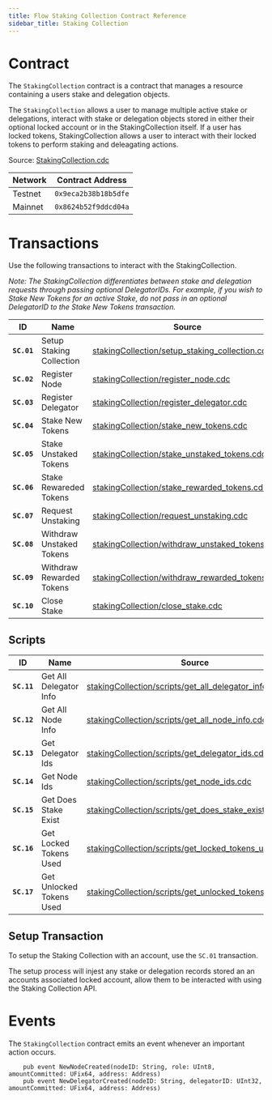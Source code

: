 ```yaml
---
title: Flow Staking Collection Contract Reference
sidebar_title: Staking Collection
---
```


# Contract

The `StakingCollection` contract is a contract that manages a resource containing a users stake and delegation objects.

The `StakingCollection` allows a user to manage multiple active stake or delegations, interact with stake or delegation objects
stored in either their optional locked account or in the StakingCollection itself. If a user has locked tokens, StakingCollection
allows a user to interact with their locked tokens to perform staking and deleagating actions.

Source: [StakingCollection.cdc](https://github.com/onflow/flow-core-contracts/blob/master/contracts/StakingCollection.cdc)

| Network | Contract Address     |
|---------|----------------------|
| Testnet | `0x9eca2b38b18b5dfe` | TODO: UPDATE TO ACTUAL ADDRESS
| Mainnet | `0x8624b52f9ddcd04a` | TODO: UPDATE TO ACTUAL ADDRESS

# Transactions

Use the following transactions to interact with the StakingCollection.

_Note: The StakingCollection differentiates between stake and delegation requests through
passing optional DelegatorIDs. For example, if you wish to Stake New Tokens for an active Stake,
do not pass in an optional DelegatorID to the Stake New Tokens transaction._

| ID        | Name                                   | Source |
|-----------|----------------------------------------|--------|
|**`SC.01`**| Setup Staking Collection               | [stakingCollection/setup_staking_collection.cdc](https://github.com/onflow/flow-core-contracts/blob/master/transactions/stakingCollection/setup_staking_collection.cdc) |
|**`SC.02`**| Register Node                          | [stakingCollection/register_node.cdc](https://github.com/onflow/flow-core-contracts/blob/master/transactions/stakingCollection/register_node.cdc) |
|**`SC.03`**| Register Delegator                     | [stakingCollection/register_delegator.cdc](https://github.com/onflow/flow-core-contracts/blob/master/transactions/stakingCollection/register_delegator.cdc) |
|**`SC.04`**| Stake New Tokens                       | [stakingCollection/stake_new_tokens.cdc](https://github.com/onflow/flow-core-contracts/blob/master/transactions/stakingCollection/stake_new_tokens.cdc) |
|**`SC.05`**| Stake Unstaked Tokens                  | [stakingCollection/stake_unstaked_tokens.cdc](https://github.com/onflow/flow-core-contracts/blob/master/transactions/stakingCollection/stake_unstaked_tokens.cdc) |
|**`SC.06`**| Stake Rewareded Tokens                 | [stakingCollection/stake_rewarded_tokens.cdc](https://github.com/onflow/flow-core-contracts/blob/master/transactions/stakingCollection/stake_rewarded_tokens.cdc) |
|**`SC.07`**| Request Unstaking                      | [stakingCollection/request_unstaking.cdc](https://github.com/onflow/flow-core-contracts/blob/master/transactions/stakingCollection/request_unstaking.cdc) |
|**`SC.08`**| Withdraw Unstaked Tokens               | [stakingCollection/withdraw_unstaked_tokens.cdc](https://github.com/onflow/flow-core-contracts/blob/master/transactions/stakingCollection/withdraw_unstaked_tokens.cdc) |
|**`SC.09`**| Withdraw Rewarded Tokens               | [stakingCollection/withdraw_rewarded_tokens.cdc](https://github.com/onflow/flow-core-contracts/blob/master/transactions/stakingCollection/withdraw_rewarded_tokens.cdc) |
|**`SC.10`**| Close Stake                            | [stakingCollection/close_stake.cdc](https://github.com/onflow/flow-core-contracts/blob/master/transactions/stakingCollection/close_stake.cdc) |

## Scripts

| ID        | Name                                   | Source |
|-----------|----------------------------------------|--------|
|**`SC.11`**| Get All Delegator Info                 | [stakingCollection/scripts/get_all_delegator_info.cdc](https://github.com/onflow/flow-core-contracts/blob/master/transactions/stakingCollection/scripts/get_all_delegator_info.cdc) |
|**`SC.12`**| Get All Node Info                      | [stakingCollection/scripts/get_all_node_info.cdc](https://github.com/onflow/flow-core-contracts/blob/master/transactions/stakingCollection/scripts/get_all_node_info.cdc) |
|**`SC.13`**| Get Delegator Ids                      | [stakingCollection/scripts/get_delegator_ids.cdc](https://github.com/onflow/flow-core-contracts/blob/master/transactions/stakingCollection/scripts/get_delegator_ids.cdc) |
|**`SC.14`**| Get Node Ids                           | [stakingCollection/scripts/get_node_ids.cdc](https://github.com/onflow/flow-core-contracts/blob/master/transactions/stakingCollection/scripts/get_node_ids.cdc) |
|**`SC.15`**| Get Does Stake Exist                   | [stakingCollection/scripts/get_does_stake_exist.cdc](https://github.com/onflow/flow-core-contracts/blob/master/transactions/stakingCollection/scripts/get_does_stake_exist.cdc) |
|**`SC.16`**| Get Locked Tokens Used                 | [stakingCollection/scripts/get_locked_tokens_used.cdc](https://github.com/onflow/flow-core-contracts/blob/master/transactions/stakingCollection/scripts/get_locked_tokens_used.cdc) |
|**`SC.17`**| Get Unlocked Tokens Used               | [stakingCollection/scripts/get_unlocked_tokens_used.cdc](https://github.com/onflow/flow-core-contracts/blob/master/transactions/stakingCollection/scripts/get_unlocked_tokens_used.cdc) |


## Setup Transaction

To setup the Staking Collection with an account, use the `SC.01` transaction.

The setup process will injest any stake or delegation records stored an an accounts associated locked account, allow them
to be interacted with using the Staking Collection API.

# Events

The `StakingCollection` contract emits an event whenever an important action occurs.

```cadence
    pub event NewNodeCreated(nodeID: String, role: UInt8, amountCommitted: UFix64, address: Address)
    pub event NewDelegatorCreated(nodeID: String, delegatorID: UInt32, amountCommitted: UFix64, address: Address)
```
